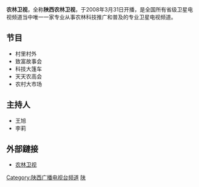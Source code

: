 {{unreferenced|time=2015-03-03T08:51:20+00:00}}
{{TV channel|[[陕西广播电视台|陕西广播电视台]]}}
{{頻道資訊
| 頻道名稱         = 农林卫视
| 頻道圖片檔案     = 
| 頻道圖片尺寸     = 
| 頻道圖片名稱     = 
| 所屬國家或地區   = {{CHNML}}
| 總部所在         = {{CHN}}[[陕西省|陕西省]][[西安市|西安市]]
| 擁有者           = [[陕西广播电视台|陕西广播电视台]]
| 播放地區         = 全国
| 開播日期         = 
| 頻道語言         = [[普通话|普通话]]
| 頻道類別         = [[农业|农业]]
| 視頻格式         = [[標準畫質電視|SDTV]] ([[576i|576i]] [[縱橫比_(圖像)|16:9]])
| 頻道官方網站     = http://www.cnnl.tv/
| 無線電視供應商01  = 
| 無線電視頻道數01  = 
| 衛星電視供應商01  = [[中星6B|中星6B]]
| 衛星電視頻道數01  = 觀眾自行接收
|
| 衛星電視供應商03  = [[中星9號|中星9號]]
| 衛星電視頻道數03  = 觀眾自行接收
| 有線電視供應商01  = 
| 有線電視頻道數01  = 
| 數位有線電視供應商01 = 
| 數位有線電視頻道數01 = 
| 衛星廣播供應商01  = 
| 衛星廣播頻道數01  = 
| 寬頻電視供應商01 = 
| 寬頻電視頻道數01 = 
| 線上收看網站01   = 在线收看
| 線上收看網址01   = [http://live.snrtv.com/nl 陕西农林卫视直播页]
}}

'''农林卫视'''，全称'''陕西农林卫视'''，于2008年3月31日开播，是全国所有省级卫星电视频道当中唯一一家专业从事农林科技推广和普及的专业卫星电视频道。

== 节目 ==
* 村里村外
* 致富故事会
* 科技大篷车
* 天天农高会
* 农村大市场

== 主持人 ==
* 王旭
* 李莉
==外部鏈接==
*[http://www.sxtvs.com/nltv/ 农林卫视] {{Wayback|url=http://www.sxtvs.com/nltv/ |date=20190924152237 }}
{{陕西广播电视台}}
{{中国的农业类电视频道}}
{{中华人民共和国广播电视网络}}
[[Category:陕西广播电视台频道|Category:陕西广播电视台频道]]
[[Category:中国省级卫星电视频道|陕]]